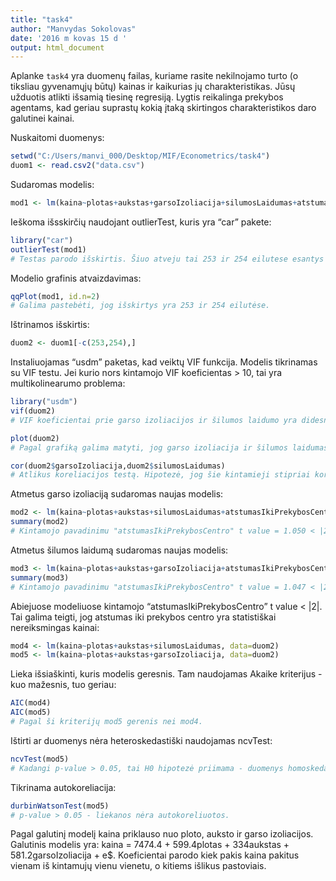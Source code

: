 ```yaml
---
title: "task4"
author: "Manvydas Sokolovas"
date: '2016 m kovas 15 d '
output: html_document
---
```


Aplanke `task4` yra duomenų failas, kuriame rasite nekilnojamo turto (o tiksliau gyvenamųjų būtų) 
kainas ir kaikurias jų charakteristikas.
Jūsų užduotis atlikti išsamią tiesinę regresiją. 
Lygtis reikalinga prekybos agentams, 
kad geriau suprastų kokią
įtaką skirtingos charakteristikos daro galutinei kainai.

Nuskaitomi duomenys:

```r
setwd("C:/Users/manvi_000/Desktop/MIF/Econometrics/task4")
duom1 <- read.csv2("data.csv")
```

Sudaromas modelis:

```r
mod1 <- lm(kaina~plotas+aukstas+garsoIzoliacija+silumosLaidumas+atstumasIkiPrekybosCentro,data=duom1)
```

Ieškoma išsskirčių naudojant outlierTest, kuris yra "car" pakete:

```r
library("car")
outlierTest(mod1)
# Testas parodo išskirtis. Šiuo atveju tai 253 ir 254 eilutese esantys duomenys
```

Modelio grafinis atvaizdavimas:

```r
qqPlot(mod1, id.n=2)
# Galima pastebėti, jog išskirtys yra 253 ir 254 eilutėse.
```

Ištrinamos išskirtis:

```r
duom2 <- duom1[-c(253,254),]
```

Instaliuojamas "usdm" paketas, kad veiktų VIF funkcija. Modelis tikrinamas su VIF testu. Jei kurio nors kintamojo VIF koeficientas > 10, tai yra multikolinearumo problema:

```r
library("usdm")
vif(duom2)
# VIF koeficientai prie garso izoliacijos ir šilumos laidumo yra didesni nei 10. Tai reiškia, jog turime multikolinearumo problemų.
```
```r
plot(duom2)
# Pagal grafiką galima matyti, jog garso izoliacija ir šilumos laidumas koreliuoja.
```
```r
cor(duom2$garsoIzoliacija,duom2$silumosLaidumas)
# Atlikus koreliacijos testą. Hipotezė, jog šie kintamieji stipriai koreliuoja pasitvirtina.
```

Atmetus garso izoliaciją sudaromas naujas modelis:

```r

mod2 <- lm(kaina~plotas+aukstas+silumosLaidumas+atstumasIkiPrekybosCentro,data=duom2)
summary(mod2)
# Kintamojo pavadinimu "atstumasIkiPrekybosCentro" t value = 1.050 < |2|.
```

Atmetus šilumos laidumą sudaromas naujas modelis:

```r
mod3 <- lm(kaina~plotas+aukstas+garsoIzoliacija+atstumasIkiPrekybosCentro,data=duom2)
summary(mod3)
# Kintamojo pavadinimu "atstumasIkiPrekybosCentro" t value = 1.047 < |2|.
```

Abiejuose modeliuose kintamojo "atstumasIkiPrekybosCentro" t value < |2|. Tai galima teigti, jog atstumas iki prekybos centro yra statistiškai nereiksmingas kainai:

```r
mod4 <- lm(kaina~plotas+aukstas+silumosLaidumas, data=duom2)
mod5 <- lm(kaina~plotas+aukstas+garsoIzoliacija, data=duom2)
```

Lieka išsiaškinti, kuris modelis geresnis. Tam naudojamas Akaike kriterijus - kuo mažesnis, tuo geriau:

```r
AIC(mod4)
AIC(mod5)
# Pagal ši kriterijų mod5 gerenis nei mod4.
```

Ištirti ar duomenys nėra heteroskedastiški naudojamas ncvTest:

```r
ncvTest(mod5)
# Kadangi p-value > 0.05, tai H0 hipotezė priimama - duomenys homoskedastiški.
```

Tikrinama autokoreliacija:

```r
durbinWatsonTest(mod5)
# p-value > 0.05 - liekanos nėra autokoreliuotos.
```

Pagal galutinį modelį kaina priklauso nuo ploto, auksto ir garso izoliacijos. Galutinis modelis yra: kaina = 7474.4 + 599.4plotas + 334aukstas + 581.2garsoIzoliacija + e$. Koeficientai parodo kiek pakis kaina pakitus vienam iš kintamujų vienu vienetu, o kitiems išlikus pastoviais.




